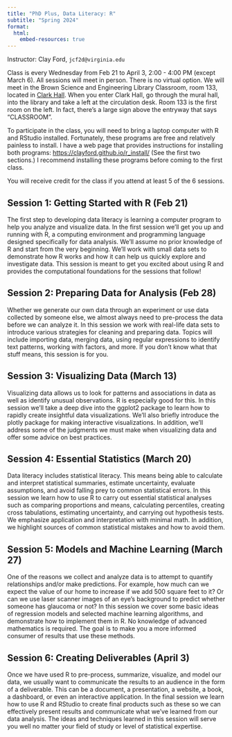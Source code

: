 ```yaml
---
title: "PhD Plus, Data Literacy: R"
subtitle: "Spring 2024"
format: 
  html:
    embed-resources: true
---
```


Instructor: Clay Ford, `jcf2d@virginia.edu`

Class is every Wednesday from Feb 21 to April 3, 2:00 - 4:00 PM (except March 6). All sessions will meet in person. There is no virtual option. We will meet in the Brown Science and Engineering Library Classroom, room 133, located in [Clark Hall](https://www.google.com/maps/d/embed?mid=16NAmuLNOnakjOQTRs6uem2oTW08&hl=en&ll=38.03311000000001%2C-78.507831&z=17). When you enter Clark Hall, go through the mural hall, into the library and take a left at the circulation desk. Room 133 is the first room on the left. In fact, there’s a large sign above the entryway that says “CLASSROOM”.

To participate in the class, you will need to bring a laptop computer with R and RStudio installed. Fortunately, these programs are free and relatively painless to install. I have a web page that provides instructions for installing both programs: <https://clayford.github.io/r_install/>  (See the first two sections.) I recommend installing these programs before coming to the first class.

You will receive credit for the class if you attend at least 5 of the 6 sessions. 

## Session 1: Getting Started with R (Feb 21)

The first step to developing data literacy is learning a computer program to help you analyze and visualize data. In the first session we’ll get you up and running with R, a computing environment and programming language designed specifically for data analysis. We’ll assume no prior knowledge of R and start from the very beginning. We’ll work with small data sets to demonstrate how R works and how it can help us quickly explore and investigate data. This session is meant to get you excited about using R and provides the computational foundations for the sessions that follow!


## Session 2: Preparing Data for Analysis (Feb 28)

Whether we generate our own data through an experiment or use data collected by someone else, we almost always need to pre-process the data before we can analyze it. In this session we work with real-life data sets to introduce various strategies for cleaning and preparing data. Topics will include importing data, merging data, using regular expressions to identify text patterns, working with factors, and more. If you don’t know what that stuff means, this session is for you. 

## Session 3: Visualizing Data (March 13)

Visualizing data allows us to look for patterns and associations in data as well as identify unusual observations. R is especially good for this. In this session we’ll take a deep dive into the ggplot2 package to learn how to rapidly create insightful data visualizations. We’ll also briefly introduce the plotly package for making interactive visualizations. In addition, we’ll address some of the judgments we must make when visualizing data and offer some advice on best practices.

## Session 4: Essential Statistics (March 20)

Data literacy includes statistical literacy. This means being able to calculate and interpret statistical summaries, estimate uncertainty, evaluate assumptions, and avoid falling prey to common statistical errors. In this session we learn how to use R to carry out essential statistical analyses such as comparing proportions and means, calculating percentiles, creating cross tabulations, estimating uncertainty, and carrying out hypothesis tests. We emphasize application and interpretation with minimal math. In addition, we highlight sources of common statistical mistakes and how to avoid them.

## Session 5: Models and Machine Learning (March 27)

One of the reasons we collect and analyze data is to attempt to quantify relationships and/or make predictions. For example, how much can we expect the value of our home to increase if we add 500 square feet to it? Or can we use laser scanner images of an eye’s background to predict whether someone has glaucoma or not? In this session we cover some basic ideas of regression models and selected machine learning algorithms, and demonstrate how to implement them in R. No knowledge of advanced mathematics is required. The goal is to make you a more informed consumer of results that use these methods.

## Session 6: Creating Deliverables (April 3)

Once we have used R to pre-process, summarize, visualize, and model our data, we usually want to communicate the results to an audience in the form of a deliverable. This can be a document, a presentation, a website, a book, a dashboard, or even an interactive application. In the final session we learn how to use R and RStudio to create final products such as these so we can effectively present results and communicate what we’ve learned from our data analysis. The ideas and techniques learned in this session will serve you well no matter your field of study or level of statistical expertise.

